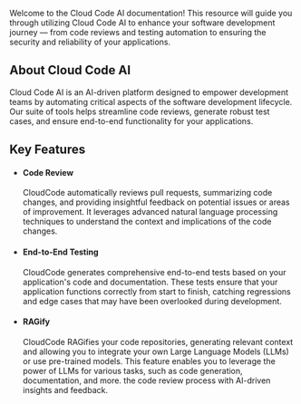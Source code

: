 Welcome to the Cloud Code AI documentation! This resource will guide you through utilizing Cloud Code AI to enhance your software development journey — from code reviews and testing automation to ensuring the security and reliability of your applications.

## About Cloud Code AI

Cloud Code AI is an AI-driven platform designed to empower development teams by automating critical aspects of the software development lifecycle. Our suite of tools helps streamline code reviews, generate robust test cases, and ensure end-to-end functionality for your applications.

## Key Features

- #### Code Review
    CloudCode automatically reviews pull requests, summarizing code changes, and providing insightful feedback on potential issues or areas of improvement. It leverages advanced natural language processing techniques to understand the context and implications of the code changes.

- #### End-to-End Testing  
    CloudCode generates comprehensive end-to-end tests based on your application's code and documentation. These tests ensure that your application functions correctly from start to finish, catching regressions and edge cases that may have been overlooked during development.

- #### RAGify  
    CloudCode RAGifies your code repositories, generating relevant context and allowing you to integrate your own Large Language Models (LLMs) or use pre-trained models. This feature enables you to leverage the power of LLMs for various tasks, such as code generation, documentation, and more. the code review process with AI-driven insights and feedback.
